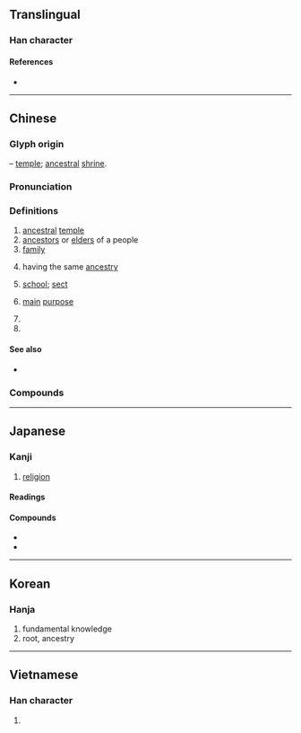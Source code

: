 {{also|完}}
{{character info/new}}
==Translingual==

===Han character===
{{Han char|rn=40|rad=宀|as=05|sn=8|four=30901|canj=JMMF|ids=⿱宀示}}

====References====
* {{Han ref|kx=0283.140|dkj=07106|dj=0557.050|hdz=20917.110|uh=5B97|ud=23447|bh=A976|bd=43382}}

----

==Chinese==
{{zh-forms}}
{{zh-wp|zh:宗姓|en:Zong (surname)}}

===Glyph origin===
{{Han etym}}
{{Han compound|宀|示|ls=ic|t1=house|t2=spirit tablet}} – [[temple]]; [[ancestral]] [[shrine]].

===Pronunciation===
{{zh-pron
|m=zōng
|m-s=
|c=zung1
|c-t=
|g=
|h=pfs=chûng
|j=
|mb=có̤ng
|md=cŭng
|mn=chong
|mn-t=zong1
|w=1tson
|x=
|mc=y
|oc=y
|ma=
|cat=n,a,cls,pn
}}

===Definitions===
{{zh-hanzi}}

# [[ancestral]] [[temple]]
# [[ancestors]] or [[elder]]s of a people
# [[family]]
#: {{zh-x|宗法|patriarcal clan system}}
# having the same [[ancestry]]
#: {{zh-x|宗兄|elder brother}}
# [[school]]; [[sect]]
#: {{zh-x|禪宗|Zen}}
# [[main]] [[purpose]]
#: {{zh-x|宗旨|aim}}
# {{zh-classifier|[[legal]] [[case]]s}}
# {{surname|zh}}

====See also====
* {{sense|ancestral temple}} {{zh-l|祖廟}}

===Compounds===
{{zh-der|宗祠|宗法|宗匠|宗教|宗廟|宗派|宗譜|宗師|宗族|宗旨|宗教改革|列祖列宗|宗子|南北宗|宗祏|宗藩|宗主|南宗畫法|宗姬|北宗畫法|宗工|宗婦|宋高宗|南宗|北宗|宗姓|一代宗臣|宗伯|宋真宗|太古傳宗|一代宗匠|宗室|宋神宗|岱宗|宋徽宗|五宗|慈恩宗|密宗|即色宗|宗兄|唯識宗|宗正|天下文宗|一祖三宗|宗國|宗祊|宗器|宗彝|宗門|心無宗|宗風|宗女|宗老|律宗|三論宗|亢宗|六家七宗|天台宗|傳宗接代|宗廟丘墟|南山宗|宗宗件件|元太宗|強宗|宋欽宗|宗庶|卷宗|宋太宗|女宗宛在|宗教自由|宗教學|唐太宗|唐玄宗|宗枝|宗親會|宗聖|宗祧|宗社|宗教音樂|宗教戰爭|宗弟|宗周鐘|宗周|宗仰|宗人府|宗人|宗主權|宋仁宗|孟宗泣筍|宗臣|孟宗竹|宗祀|嫠憂宗周|宗親|女宗|大本大宗|大宗師|大宗|儒宗|宋哲宗|宗主國|小宗|小宗伯|光宗耀祖|佛心宗|同宗同氣|同宗|八宗|太宗|十宗|宗英|宗職|宗學|普法宗|日蓮宗|推宗明本|法相宗|法華宗|教宗|榮宗耀祖|當世儒宗|文宗|教育宗旨|淨土宗|毘曇宗|朝宗|林宗巾|空宗|斬宗絕嗣|正宗|禪宗|法性宗|禪門五宗|禪宗七祖|瑜伽宗|祖舜宗堯|祖宗|玄宗|真言宗|溈仰宗|相部宗|曹洞宗|百代文宗|文宗閣|清高宗|清德宗|清世宗|法眼宗|祖宗三代|毀宗夷族|歸宗|東塔宗|本無宗|顯祖揚宗|耀祖榮宗|聯宗|華宗|蓮宗|金太宗|綱宗|醫宗金鑑|處宗談雞|覆宗|臨濟宗|覆宗絕嗣|談宗|華嚴宗|覆宗絕祀|黃蘗宗|覆宗滅祀|老女歸宗|老祖宗|開宗明義|頂輩宗圖|認祖歸宗|遼太宗|詩宗|詞宗|結宗會社|顯祖榮宗|宗徒|吾宗肖}}

----

==Japanese==

===Kanji===
{{ja-kanji|grade=6|rs=宀05}}

# [[religion]]

====Readings====
{{ja-readings
|goon=そ
|kanon=そう
|kanyoon=しゅう
|kun=むね-, たっとぶ-
}}

====Compounds====
* {{ja-r|宗派|しゅうは|gloss=[[religious]] [[sect]]}}
* {{ja-r|宗教|しゅうきょう|gloss=[[religion]]}}

----

==Korean==

===Hanja===
{{ko-hanja|hangeul=종|rv=jong|mr=chong}}

# fundamental knowledge
# root, ancestry

----

==Vietnamese==

===Han character===
{{vi-hantu|[[tông]], [[tong]], [[tôn]], [[tung]]|rs=宀05}}

# {{rfdef|vi|sort=宀05}}